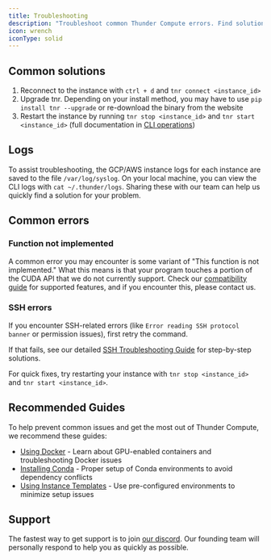 ```yaml
---
title: Troubleshooting
description: "Troubleshoot common Thunder Compute errors. Find solutions for connection issues, function errors, SSH problems, and access logs. Get support via Discord."
icon: wrench
iconType: solid
---
```


## Common solutions

1.  Reconnect to the instance with `ctrl + d` and `tnr connect <instance_id>`
2.  Upgrade tnr. Depending on your install method, you may have to use `pip install tnr --upgrade` or re-download the binary from the website
3.  Restart the instance by running `tnr stop <instance_id>` and `tnr start <instance_id>` (full documentation in [CLI operations](/docs/cli-reference))

## Logs

To assist troubleshooting, the GCP/AWS instance logs for each instance are saved to the file `/var/log/syslog`. On your local machine, you can view the CLI logs with `cat ~/.thunder/logs`. Sharing these with our team can help us quickly find a solution for your problem.

## Common errors

### Function not implemented

A common error you may encounter is some variant of "This function is not implemented." What this means is that your program touches a portion of the CUDA API that we do not currently support. Check our [compatibility guide](/docs/compatibility) for supported features, and if you encounter this, please contact us.

### SSH errors

If you encounter SSH-related errors (like `Error reading SSH protocol banner` or permission issues), first retry the command.

If that fails, see our detailed [SSH Troubleshooting Guide](/guides/troubleshooting-ssh-errors) for step-by-step solutions. 

For quick fixes, try restarting your instance with `tnr stop <instance_id>` and `tnr start <instance_id>`.

## Recommended Guides

To help prevent common issues and get the most out of Thunder Compute, we recommend these guides:

* [Using Docker](/guides/using-docker-on-thundercompute) - Learn about GPU-enabled containers and troubleshooting Docker issues
* [Installing Conda](/guides/installing-conda) - Proper setup of Conda environments to avoid dependency conflicts
* [Using Instance Templates](/guides/using-instance-templates) - Use pre-configured environments to minimize setup issues

## Support

The fastest way to get support is to join [our discord](https://discord.gg/nwuETS9jJK). Our founding team will personally respond to help you as quickly as possible.

